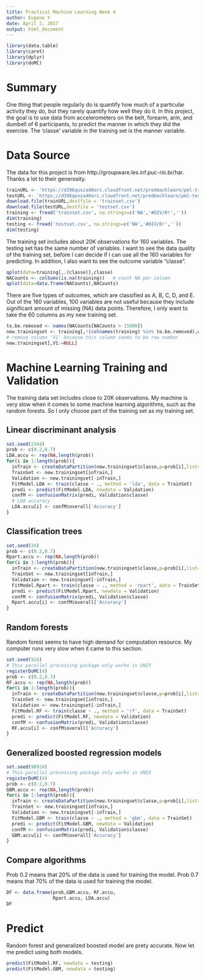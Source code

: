 ---
title: Practical Machine Learning Week 4
author: Eugene Y
date: April 2, 2017
output: html_document
---

```{r, include = FALSE}
library(data.table)
library(caret)
library(dplyr)
library(doMC)
```

# Summary
One thing that people regularly do is quantify how much of 
a particular activity they do, but they rarely quantify 
how well they do it. In this project, the goal is
to use data from accelerometers on 
the belt, forearm, arm, and dumbell of 6 participants,
to predict the manner in which they did the
exercise. The 'classe' variable in the training set
is the manner variable. 

# Data Source
The data for this project is from 
http://groupware.les.inf.puc-rio.br/har.
Thanks a lot to their generosity.

```{r,cache=T,warning=F,include=T}
trainURL <- 'https://d396qusza40orc.cloudfront.net/predmachlearn/pml-training.csv'
testURL <- 'https://d396qusza40orc.cloudfront.net/predmachlearn/pml-testing.csv'
download.file(trainURL,destfile = 'trainset.csv')
download.file(testURL,destfile = 'testset.csv')
training <- fread('trainset.csv', na.strings=c('NA','#DIV/0!',''))
dim(training)
testing <- fread('testset.csv', na.strings=c('NA','#DIV/0!',''))
dim(testing)
```

The training set includes about 20K observations for 160 variables.
The testing set has the same number of variables. I want to 
see the data quality of the training set, before I can decide
if I can use all the 160 variables for predicting.
In addition, I also want to see the outcome variable "classe".

```{r,cache=T,fig.width=7,fig.height=3, warning=F,message=F}
qplot(data=training[,.(classe)],classe)
NACounts <- colSums(is.na(training))   # count NA per column
qplot(data=data.frame(NACounts),NACounts)
```

There are five types of outcomes, which are classified as
A, B, C, D, and E. Out of the 160 variables, 100 variables
are not useful because they include significant amount
of missing (NA) data points. Therefore, I only want to take the 60
columns as my new training set.

```{r}
to.be.removed <- names(NACounts[NACounts > 15000])
new.trainingset <- training[,!(colnames(training) %in% to.be.removed),with=F]
# remove column 'V1' because this column seems to be row number 
new.trainingset[,V1:=NULL]
```

# Machine Learning Training and Validation
The training data set includes close to 20K observations.
My machine is very slow when it comes to 
some machine learning algorithms, such as the
random forests. So I only choose part of the training
set as my training set.

## Linear discriminant analysis

```{r,cache=T,warning=F,message=F}
set.seed(2344)
prob <- c(0.2,0.7)
LDA.accu <- rep(NA,length(prob))
for(i in 1:length(prob)){
  inTrain <- createDataPartition(new.trainingset$classe,p=prob[i],list=F)
  TrainSet <- new.trainingset[inTrain,]
  Validation <- new.trainingset[-inTrain,]
  FitModel.LDA <- train(classe ~ ., method = 'lda', data = TrainSet)
  predi <- predict(FitModel.LDA, newdata = Validation)
  confM <- confusionMatrix(predi, Validation$classe)
  # LDA accuracy
  LDA.accu[i] <- confM$overall['Accuracy']
}
```

## Classification trees

```{r,cache=T,warning = F,message=F}
set.seed(24)
prob <- c(0.2,0.7)
Rpart.accu <- rep(NA,length(prob))
for(i in 1:length(prob)){
  inTrain <- createDataPartition(new.trainingset$classe,p=prob[i],list=F)
  TrainSet <- new.trainingset[inTrain,]
  Validation <- new.trainingset[-inTrain,]
  FitModel.Rpart <- train(classe ~ ., method = 'rpart', data = TrainSet)
  predi <- predict(FitModel.Rpart, newdata = Validation)
  confM <- confusionMatrix(predi, Validation$classe)
  Rpart.accu[i] <- confM$overall['Accuracy']
}

```

## Random forests

Random forest seems to have high demand for computation
resource. My computer runs very slow when it
came to this section.

```{r,cache=T,warning = F, message=F}
set.seed(924)
# This parallel processing package only works in UNIX
registerDoMC(4)
prob <- c(0.2,0.7)
RF.accu <- rep(NA,length(prob))
for(i in 1:length(prob)){
  inTrain <- createDataPartition(new.trainingset$classe,p=prob[i],list=F)
  TrainSet <- new.trainingset[inTrain,]
  Validation <- new.trainingset[-inTrain,]
  FitModel.RF <- train(classe ~ ., method = 'rf', data = TrainSet)
  predi <- predict(FitModel.RF, newdata = Validation)
  confM <- confusionMatrix(predi, Validation$classe)
  RF.accu[i] <- confM$overall['Accuracy']
}
```

## Generalized boosted regression models

```{r,cache=T, warning = F, message=F}
set.seed(98924)
# This parallel processing package only works in UNIX
registerDoMC(4)
prob <- c(0.2,0.7)
GBM.accu <- rep(NA,length(prob))
for(i in 1:length(prob)){
  inTrain <- createDataPartition(new.trainingset$classe,p=prob[i],list=F)
  TrainSet <- new.trainingset[inTrain,]
  Validation <- new.trainingset[-inTrain,]
  FitModel.GBM <- train(classe ~ ., method = 'gbm', data = TrainSet)
  predi <- predict(FitModel.GBM, newdata = Validation)
  confM <- confusionMatrix(predi, Validation$classe)
  GBM.accu[i] <- confM$overall['Accuracy']
}
```

## Compare algorithms

Prob 0.2 means that 20% of the
data is used for training the model.
Prob 0.7 means that 70% of the
data is used for training the model.

```{r,cache=T, fig.width=7,fig.height=3}
DF <- data.frame(prob,GBM.accu, RF.accu,
                 Rpart.accu, LDA.accu)
DF
```

# Predict

Random forest and generalized
boosted model are prety accurate. 
Now let me predict using both models.

```{r}
predict(FitModel.RF, newdata = testing)
predict(FitModel.GBM, newdata = testing)
```
